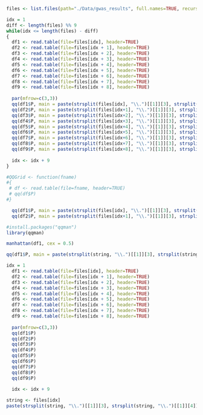 ```r
files <- list.files(path="./Data/gwas_results", full.names=TRUE, recursive=FALSE)
```

```r
idx = 1 
diff <- length(files) %% 9
while(idx <= length(files) - diff)
{
  df1 <- read.table(file=files[idx], header=TRUE)
  df2 <- read.table(file=files[idx + 1], header=TRUE)
  df3 <- read.table(file=files[idx + 2], header=TRUE)
  df4 <- read.table(file=files[idx + 3], header=TRUE)
  df5 <- read.table(file=files[idx + 4], header=TRUE)
  df6 <- read.table(file=files[idx + 5], header=TRUE)
  df7 <- read.table(file=files[idx + 6], header=TRUE)
  df8 <- read.table(file=files[idx + 7], header=TRUE)
  df9 <- read.table(file=files[idx + 8], header=TRUE)
  
  par(mfrow=c(3,3))
  qq(df1$P, main = paste(strsplit(files[idx], "\\.")[[1]][3], strsplit(files[idx], "\\.")[[1]][4]))
  qq(df2$P, main = paste(strsplit(files[idx+1], "\\.")[[1]][3], strsplit(files[idx+1], "\\.")[[1]][4]))
  qq(df3$P, main = paste(strsplit(files[idx+2], "\\.")[[1]][3], strsplit(files[idx+2], "\\.")[[1]][4]))
  qq(df4$P, main = paste(strsplit(files[idx+3], "\\.")[[1]][3], strsplit(files[idx+3], "\\.")[[1]][4]))
  qq(df5$P, main = paste(strsplit(files[idx+4], "\\.")[[1]][3], strsplit(files[idx+4], "\\.")[[1]][4]))
  qq(df6$P, main = paste(strsplit(files[idx+5], "\\.")[[1]][3], strsplit(files[idx+5], "\\.")[[1]][4]))
  qq(df7$P, main = paste(strsplit(files[idx+6], "\\.")[[1]][3], strsplit(files[idx+6], "\\.")[[1]][4]))
  qq(df8$P, main = paste(strsplit(files[idx+7], "\\.")[[1]][3], strsplit(files[idx+7], "\\.")[[1]][4]))
  qq(df9$P, main = paste(strsplit(files[idx+8], "\\.")[[1]][3], strsplit(files[idx+8], "\\.")[[1]][4]))
  
  idx <- idx + 9
}

#QQGrid <- function(fname)
#{
 # df <- read.table(file=fname, header=TRUE)
 # qq(df$P)
#}
```

```r
  qq(df1$P, main = paste(strsplit(files[idx], "\\.")[[1]][3], strsplit(files[idx], "\\.")[[1]][4]))
  qq(df2$P, main = paste(strsplit(files[idx+1], "\\.")[[1]][3], strsplit(files[idx+1], "\\.")[[1]][4]))
```

```r
#install.packages("qqman")
library(qqman)
```

```r
manhattan(df1, cex = 0.5)
```


```r
qq(df1$P, main = paste(strsplit(string, "\\.")[[1]][3], strsplit(string, "\\.")[[1]][4]))
```

```r
idx = 1
  df1 <- read.table(file=files[idx], header=TRUE)
  df2 <- read.table(file=files[idx + 1], header=TRUE)
  df3 <- read.table(file=files[idx + 2], header=TRUE)
  df4 <- read.table(file=files[idx + 3], header=TRUE)
  df5 <- read.table(file=files[idx + 4], header=TRUE)
  df6 <- read.table(file=files[idx + 5], header=TRUE)
  df7 <- read.table(file=files[idx + 6], header=TRUE)
  df8 <- read.table(file=files[idx + 7], header=TRUE)
  df9 <- read.table(file=files[idx + 8], header=TRUE)
  
  par(mfrow=c(3,3))
  qq(df1$P)
  qq(df2$P)
  qq(df3$P)
  qq(df4$P)
  qq(df5$P)
  qq(df6$P)
  qq(df7$P)
  qq(df8$P)
  qq(df9$P)
  
  idx <- idx + 9
```

```r
string <- files[idx]
paste(strsplit(string, "\\.")[[1]][3], strsplit(string, "\\.")[[1]][4])
```